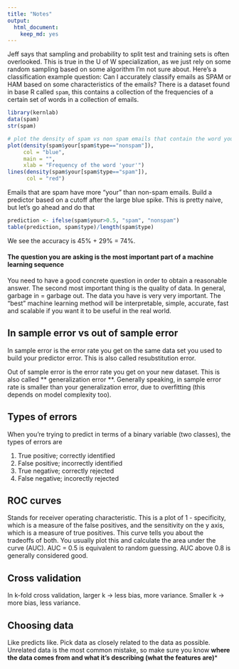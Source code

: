 ```yaml
---
title: "Notes"
output:
  html_document:
    keep_md: yes
---
```


Jeff says that sampling and probability to split test and training sets is often overlooked. This is true in the U of W specialization, as we just rely on some random sampling based on some algorithm I'm not sure about. Here's a classification example question: Can I accurately classify emails as SPAM or HAM based on some characteristics of the emails? There is a dataset found in base R called `spam`, this contains a collection of the frequencies of a certain set of words in a collection of emails.

```r
library(kernlab)
data(spam)
str(spam)

# plot the density of spam vs non spam emails that contain the word your
plot(density(spam$your[spam$type=="nonspam"]),
     col = "blue",
     main = "", 
     xlab = "Frequency of the word 'your'")
lines(density(spam$your[spam$type=="spam"]),
      col = "red")
```

Emails that are spam have more "your" than non-spam emails. Build a predictor based on a cutoff after the large blue spike. This is pretty naive, but let's go ahead and do that

```r
prediction <- ifelse(spam$your>0.5, "spam", "nonspam")
table(prediction, spam$type)/length(spam$type)
```

We see the accuracy is 45% + 29% = 74%. 

#### The question you are asking is the most important part of a machine learning sequence

You need to have a good concrete question in order to obtain a reasonable answer. The second most important thing is the quality of data. In general, garbage in = garbage out. The data you have is very very important. The "best" machine learning method will be interpretable, simple, accurate, fast and scalable if you want it to be useful in the real world. 

## In sample error vs out of sample error

In sample error is the error rate you get on the same data set you used to build your predictor error. This is also called resubstitution error. 

Out of sample error is the error rate you get on your new dataset. This is also called ** generalization error **. Generally speaking, in sample error rate is smaller than your generalization error, due to overfitting (this depends on model complexity too). 

## Types of errors

When you're trying to predict in terms of a binary variable (two classes), the types of errors are

1. True positive; correctly identified
2. False positive; incorrectly identified
3. True negative; correctly rejected
3. False negative; incorectly rejected

## ROC curves

Stands for receiver operating characteristic. This is a plot of 1 - specificity, which is a measure of the false positives, and the sensitivity on the y axis, which is a measure of true positives. This curve tells you about the tradeoffs of both. You usually plot this and calculate the area under the curve (AUC). AUC = 0.5 is equivalent to random guessing. AUC above 0.8 is generally considered good.

## Cross validation

In k-fold cross validation, larger k -> less bias, more variance. Smaller k -> more bias, less variance.

## Choosing data

Like predicts like. Pick data as closely related to the data as possible. Unrelated data is the most common mistake, so make sure you know **where the data comes from and what it's describing (what the features are)***
